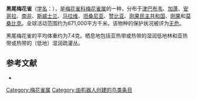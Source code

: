 {{noteTA
|G1=unit
}}
{{Speciesbox
| name = 黑尾梅花雀
| image = 
| status = LC | status_system = IUCN3.1
| genus = Estrilda
| species = perreini
| authority = [[路易·让·皮埃尔·维埃约|Vieillot]], 1817
}}

'''黑尾梅花雀'''（[[学名|学名]]：{{lang|la|''Estrilda perreini''}}），是[[梅花雀科|梅花雀科]][[梅花雀属|梅花雀属]]的一种，分布于[[津巴布韦|津巴布韦]]、[[加蓬|加蓬]]、[[安哥拉|安哥拉]]、[[南非|南非]]、[[斯威士兰|斯威士兰]]、[[马拉维|马拉维]]、[[坦桑尼亚|坦桑尼亚]]、[[赞比亚|赞比亚]]、[[刚果民主共和国|刚果民主共和国]]、[[刚果|刚果]]和[[莫桑比克|莫桑比克]]。全球活动范围约为671,000平方千米。该物种的保护状况被评为[[无危|无危]]。

黑尾梅花雀的平均体重约为7.4克。栖息地包括亚热带或热带的湿润低地林和亚热带或热带的（低地）湿润疏灌丛。

== 参考文献 ==
*{{cite web|url=http://www.birdlife.org/datazone/speciesfactsheet.php?id=8645&m=0|title=Estrilda perreini|publisher=BirdLife|accessdate=2011-06-27|archive-date=2016-03-04|archive-url=https://web.archive.org/web/20160304131247/http://www.birdlife.org/datazone/speciesfactsheet.php?id=8645&m=0|dead-url=no}}
{{Taxonbar|from=Q998505}}

[[Category:梅花雀属|Category:梅花雀属]]
[[Category:由机器人创建的鸟类条目|Category:由机器人创建的鸟类条目]]